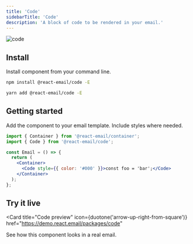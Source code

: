 ```yaml
---
title: 'Code'
sidebarTitle: 'Code'
description: 'A block of code to be rendered in your email.'
---
```



<img className="rounded-md" src="/docs/images/components/code.png" alt="code" />

## Install

Install component from your command line.

<CodeGroup>

```sh npm
npm install @react-email/code -E
```

```sh yarn
yarn add @react-email/code -E
```

</CodeGroup>

## Getting started

Add the component to your email template. Include styles where needed.

```jsx
import { Container } from '@react-email/container';
import { Code } from '@react-email/code';

const Email = () => {
  return (
    <Container>
      <Code style={{ color: '#000' }}>const foo = 'bar';</Code>
    </Container>
  );
};
```

## Try it live

<Card
  title="Code preview"
  icon={duotone('arrow-up-right-from-square')}
  href="https://demo.react.email/packages/code"
>
  See how this component looks in a real email.
</Card>

<Support />
